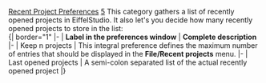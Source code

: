 [[Property:title|Recent Project Preferences]]
[[Property:weight|5]]
This category gathers a list of recently opened projects in EiffelStudio. It also let's you decide how many recently opened projects to store in the list: <br/>
{| border="1" 
|- 
| '''Label in the preferences window'''
| '''Complete description'''
|- 
| Keep n projects
| This integral preference defines the maximum number of entries that should be displayed in the '''File/Recent projects''' menu. 
|- 
| Last opened projects
| A semi-colon separated list of the actual recently opened project
|}




